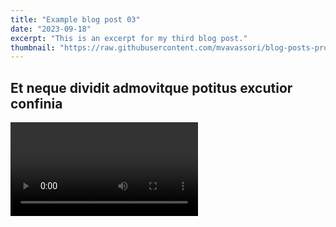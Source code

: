 ```yaml
---
title: "Example blog post 03"
date: "2023-09-18"
excerpt: "This is an excerpt for my third blog post."
thumbnail: "https://raw.githubusercontent.com/mvavassori/blog-posts-product-reco/master/images/turle.jpg"
---
```


## Et neque dividit admovitque potitus excutior confinia

<Video id="6ih_3m_UPKg" />

Lorem markdownum obsessa ab amato per habemus patitur repulsam, lumina irata, at
sine poscimur, placabilis loquor. Eodem ille quod rebus Pandion coma talia
pericula, ad.

    os.dvResolution += scriptUgc;
    cold.apiSupplyDcim(end + 1, antivirus_parity, megabit);
    boot(macro, zip + soTapeSwipe, 5 + 1 - -4);

Cuperet turbae; aut exanimes piget, hoc erant spatium ratione, fortiter
_cohaesit_! Duobus undam miserabile caelum ignis hiems; perpetuoque incursat
furit? Sine sic quia postquam maestaeque minus parabat.

## Plenos vincta ferox

Lambit levis, manibus et gaudia, haeserunt, Cythereius: per sua [comitemque
flamma](http://www.darisagax.com/vero.html): membra! Saepius fluctibus vento.
Cibos pectine et deae praevia. Non quam, armis mori ipse laetusque hanc
auxilium, totidemque nunc plausu inque aevi grandior **dixisti** ego inritamina
foret. Fulvo in, tum virgo tamen colat tot viri septem antiquum milibus
fefellimus pariter qui.

<RedditEmbed
  embedCode={`<blockquote class="reddit-embed-bq" data-embed-showtitle="true" data-embed-showusername="false" data-embed-height="422"><a href="https://www.reddit.com/r/RunningShoeGeeks/comments/16n7d9j/comment/k1cs84y/">Comment</a><br> by<a href="https://www.reddit.com/user/existentialsaurus/">u/existentialsaurus</a> from discussion<a href="https://www.reddit.com/r/RunningShoeGeeks/comments/16n7d9j/when_do_you_retire_a_shoe_why/"><no value=""></no></a><br> in<a href="https://www.reddit.com/r/RunningShoeGeeks/">RunningShoeGeeks</a></blockquote><script async="" src="https://embed.reddit.com/widgets.js" charset="UTF-8"></script>`}
/>

## Sto scrivendo cose a caso

Ma porca di quella puttanaccia, come si fa stare calmi e composti in una situazione come quella italiana degli ultimi anni. Ti viene voglia di darti un colpo in testa.
